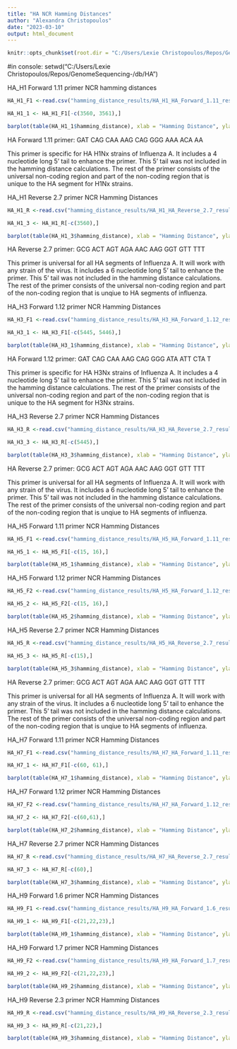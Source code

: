 ```yaml
---
title: "HA NCR Hamming Distances"
author: "Alexandra Christopoulos"
date: "2023-03-10"
output: html_document
---
```


```r
knitr::opts_chunk$set(root.dir = "C:/Users/Lexie Christopoulos/Repos/GenomeSequencing-/db/", echo = TRUE)
```


#in console: setwd("C:/Users/Lexie Christopoulos/Repos/GenomeSequencing-/db/HA")

HA_H1 Forward 1.11 primer NCR hamming distances 
```r
HA_H1_F1 <-read.csv("hamming_distance_results/HA_H1_HA_Forward_1.11_results_NCR.csv")

HA_H1_1 <- HA_H1_F1[-c(3560, 3561),]

barplot(table(HA_H1_1$hamming_distance), xlab = "Hamming Distance", ylab = "Number of Sequences", ylim = c(0,3500))
```
HA Forward 1.11 primer: GAT CAG CAA AAG CAG GGG AAA ACA AA

This primer is specific for HA H1Nx strains of Influenza A. It includes a 4 nucleotide long 5' tail to enhance the primer. This 5' tail was not included in the hamming distance calculations. The rest of the primer consists of the universal non-coding region and part of the non-coding region that is unique to the HA segment for H1Nx strains. 


HA_H1 Reverse 2.7 primer NCR Hamming Distances 
```r
HA_H1_R <-read.csv("hamming_distance_results/HA_H1_HA_Reverse_2.7_results_NCR.csv")

HA_H1_3 <- HA_H1_R[-c(3560),]

barplot(table(HA_H1_3$hamming_distance), xlab = "Hamming Distance", ylab = "Number of Sequences", ylim = c(0,4000))
```
HA Reverse 2.7 primer: GCG ACT AGT AGA AAC AAG GGT GTT TTT

This primer is universal for all HA segments of Influenza A. It will work with any strain of the virus. It includes a 6 nucleotide long 5' tail to enhance the primer. This 5' tail was not included in the hamming distance calculations. The rest of the primer consists of the universal non-coding region and part of the non-coding region that is unqiue to HA segments of influenza. 



HA_H3 Forward 1.12 primer NCR Hamming Distances 
```r
HA_H3_F1 <-read.csv("hamming_distance_results/HA_H3_HA_Forward_1.12_results_NCR.csv")

HA_H3_1 <- HA_H3_F1[-c(5445, 5446),]

barplot(table(HA_H3_1$hamming_distance), xlab = "Hamming Distance", ylab = "Number of Sequences", ylim = c(0,5000))

```
HA Forward 1.12 primer: GAT CAG CAA AAG CAG GGG ATA ATT CTA T

This primer is specific for HA H3Nx strains of Influenza A. It includes a 4 nucleotide long 5' tail to enhance the primer. This 5' tail was not included in the hamming distance calculations. The rest of the primer consists of the universal non-coding region and part of the non-coding region that is unique to the HA segment for H3Nx strains.


HA_H3 Reverse 2.7 primer NCR Hamming Distances 
```r
HA_H3_R <-read.csv("hamming_distance_results/HA_H3_HA_Reverse_2.7_results_NCR.csv")

HA_H3_3 <- HA_H3_R[-c(5445),]

barplot(table(HA_H3_3$hamming_distance), xlab = "Hamming Distance", ylab = "Number of Sequences", ylim = c(0,6000))
```

HA Reverse 2.7 primer: GCG ACT AGT AGA AAC AAG GGT GTT TTT

This primer is universal for all HA segments of Influenza A. It will work with any strain of the virus. It includes a 6 nucleotide long 5' tail to enhance the primer. This 5' tail was not included in the hamming distance calculations. The rest of the primer consists of the universal non-coding region and part of the non-coding region that is unqiue to HA segments of influenza.


HA_H5 Forward 1.11 primer NCR Hamming Distances 
```r
HA_H5_F1 <-read.csv("hamming_distance_results/HA_H5_HA_Forward_1.11_results_NCR.csv")

HA_H5_1 <- HA_H5_F1[-c(15, 16),]

barplot(table(HA_H5_1$hamming_distance), xlab = "Hamming Distance", ylab = "Number of Sequences",ylim = c(0,15))
```

HA_H5 Forward 1.12 primer NCR Hamming Distances 
```r
HA_H5_F2 <-read.csv("hamming_distance_results/HA_H5_HA_Forward_1.12_results_NCR.csv")

HA_H5_2 <- HA_H5_F2[-c(15, 16),]

barplot(table(HA_H5_2$hamming_distance), xlab = "Hamming Distance", ylab = "Number of Sequences",ylim = c(0,15))
```

HA_H5 Reverse 2.7 primer NCR Hamming Distances 
```r
HA_H5_R <-read.csv("hamming_distance_results/HA_H5_HA_Reverse_2.7_results_NCR.csv")

HA_H5_3 <- HA_H5_R[-c(15),]

barplot(table(HA_H5_3$hamming_distance), xlab = "Hamming Distance", ylab = "Number of Sequences", ylim = c(0,15))
```
HA Reverse 2.7 primer: GCG ACT AGT AGA AAC AAG GGT GTT TTT

This primer is universal for all HA segments of Influenza A. It will work with any strain of the virus. It includes a 6 nucleotide long 5' tail to enhance the primer. This 5' tail was not included in the hamming distance calculations. The rest of the primer consists of the universal non-coding region and part of the non-coding region that is unqiue to HA segments of influenza.


HA_H7 Forward 1.11 primer NCR Hamming Distances 
```r
HA_H7_F1 <-read.csv("hamming_distance_results/HA_H7_HA_Forward_1.11_results_NCR.csv")

HA_H7_1 <- HA_H7_F1[-c(60, 61),]

barplot(table(HA_H7_1$hamming_distance), xlab = "Hamming Distance", ylab = "Number of Sequences",ylim = c(0,60))
```

HA_H7 Forward 1.12 primer NCR Hamming Distances 
```r
HA_H7_F2 <-read.csv("hamming_distance_results/HA_H7_HA_Forward_1.12_results_NCR.csv")

HA_H7_2 <- HA_H7_F2[-c(60,61),]

barplot(table(HA_H7_2$hamming_distance), xlab = "Hamming Distance", ylab = "Number of Sequences",ylim = c(0,50))
```

HA_H7 Reverse 2.7 primer NCR Hamming Distances 
```r
HA_H7_R <-read.csv("hamming_distance_results/HA_H7_HA_Reverse_2.7_results_NCR.csv")

HA_H7_3 <- HA_H7_R[-c(60),]

barplot(table(HA_H7_3$hamming_distance), xlab = "Hamming Distance", ylab = "Number of Sequences",ylim = c(0,0))
```

HA_H9 Forward 1.6 primer NCR Hamming Distances 
```r
HA_H9_F1 <-read.csv("hamming_distance_results/HA_H9_HA_Forward_1.6_results_NCR.csv")

HA_H9_1 <- HA_H9_F1[-c(21,22,23),]

barplot(table(HA_H9_1$hamming_distance), xlab = "Hamming Distance", ylab = "Number of Sequences",ylim = c(0,15))

```

HA_H9 Forward 1.7 primer NCR Hamming Distances 
```r
HA_H9_F2 <-read.csv("hamming_distance_results/HA_H9_HA_Forward_1.7_results_NCR.csv")

HA_H9_2 <- HA_H9_F2[-c(21,22,23),]

barplot(table(HA_H9_2$hamming_distance), xlab = "Hamming Distance", ylab = "Number of Sequences",ylim = c(0,20))
```

HA_H9 Reverse 2.3 primer NCR Hamming Distances 
```r
HA_H9_R <-read.csv("hamming_distance_results/HA_H9_HA_Reverse_2.3_results_NCR.csv")

HA_H9_3 <- HA_H9_R[-c(21,22),]

barplot(table(HA_H9_3$hamming_distance), xlab = "Hamming Distance", ylab = "Number of Sequences",ylim = c(0,15))
```

